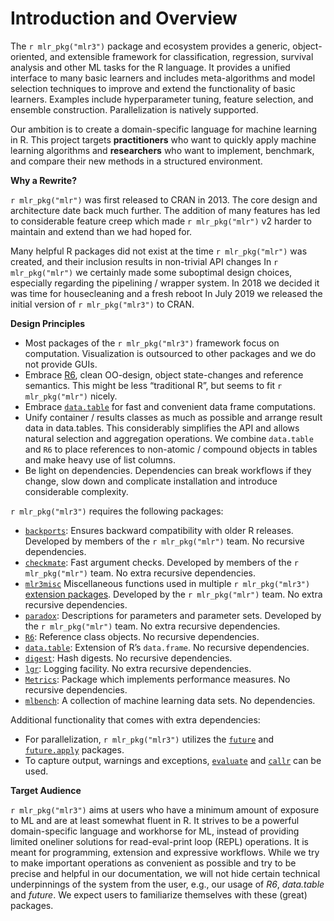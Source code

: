 # Introduction and Overview

The `r mlr_pkg("mlr3")` package and ecosystem provides a generic, object-oriented, and extensible framework for classification, regression, survival analysis and other ML tasks for the R language.
It provides a unified interface to many basic learners and includes meta-algorithms and model selection techniques to improve and extend the functionality of basic learners.
Examples include hyperparameter tuning, feature selection, and ensemble construction.
Parallelization is natively supported.

Our ambition is to create a domain-specific language for machine learning in R.
This project targets **practitioners** who want to quickly apply machine learning algorithms and **researchers** who want to implement, benchmark, and compare their new methods in a structured environment.

**Why a Rewrite?**

`r mlr_pkg("mlr")` was first released to CRAN in 2013. 
The core design and architecture date back much further.
The addition of many features has led to considerable feature creep which made `r mlr_pkg("mlr")` v2 harder to maintain and extend than we had hoped for.

Many helpful R packages did not exist at the time `r mlr_pkg("mlr")` was created, and their inclusion results in non-trivial API changes
In `r mlr_pkg("mlr")` we certainly made some suboptimal design choices, especially regarding the pipelining / wrapper system.
In 2018 we decided it was time for housecleaning and a fresh reboot
In July 2019 we released the initial version of `r mlr_pkg("mlr3")` to CRAN.

**Design Principles**

* Most packages of the `r mlr_pkg("mlr3")` framework focus on computation. 
    Visualization is outsourced to other packages and we do not provide GUIs.
* Embrace [R6](https://cran.r-project.org/package=R6), clean OO-design, object state-changes and reference semantics. 
    This might be less "traditional R", but seems to fit `r mlr_pkg("mlr")` nicely.
* Embrace [`data.table`](https://cran.r-project.org/package=data.table) for fast and convenient data frame computations.
* Unify container / results classes as much as possible and arrange result data in data.tables. 
    This considerably simplifies the API and allows natural selection and aggregation operations. 
    We combine `data.table` and `R6` to place references to non-atomic / compound objects in tables and make heavy use of list columns.
* Be light on dependencies. 
    Dependencies can break workflows if they change, slow down and complicate installation and introduce considerable complexity. 
  
`r mlr_pkg("mlr3")` requires the following packages:

- [`backports`](https://cran.r-project.org/package=backports): Ensures backward compatibility with older R releases. 
    Developed by members of the `r mlr_pkg("mlr")` team. 
    No recursive dependencies.
- [`checkmate`](https://cran.r-project.org/package=checkmate): Fast argument checks. 
    Developed by members of the `r mlr_pkg("mlr")` team. 
    No extra recursive dependencies.
- [`mlr3misc`](https://github.com/mlr-org/mlr3misc) Miscellaneous functions used in multiple `r mlr_pkg("mlr3")` [extension packages](https://github.com/mlr-org/mlr3/wiki/Extension-Packages). 
    Developed by the `r mlr_pkg("mlr")` team. 
    No extra recursive dependencies.
- [`paradox`](https://github.com/mlr-org/paradox): Descriptions for parameters and parameter sets. 
    Developed by the `r mlr_pkg("mlr")` team. 
    No extra recursive dependencies.
- [`R6`](https://cran.r-project.org/package=R6): Reference class objects. 
    No recursive dependencies.
- [`data.table`](https://cran.r-project.org/package=data.table): Extension of R's `data.frame`. No recursive dependencies.
- [`digest`](https://cran.r-project.org/package=digest): Hash digests. 
    No recursive dependencies.
- [`lgr`](https://github.com/s-fleck/lgr): Logging facility. 
    No extra recursive dependencies.
- [`Metrics`](https://cran.r-project.org/package=Metrics): Package which implements performance measures. 
    No recursive dependencies.
- [`mlbench`](https://cran.r-project.org/package=mlbench): A collection of machine learning data sets. 
    No dependencies.

Additional functionality that comes with extra dependencies:

- For parallelization, `r mlr_pkg("mlr3")` utilizes the [`future`](https://cran.r-project.org/package=future) and [`future.apply`](https://cran.r-project.org/package=future.apply) packages.
- To capture output, warnings and exceptions, [`evaluate`](https://cran.r-project.org/package=evaluate) and [`callr`](https://cran.r-project.org/package=callr) can be used.

**Target Audience**

`r mlr_pkg("mlr3")` aims at users who have a minimum amount of exposure to ML and are at least somewhat fluent in R. 
It strives to be a powerful domain-specific language and workhorse for ML, instead of providing limited oneliner solutions for read-eval-print loop (REPL) operations. 
It is meant for programming, extension and expressive workflows.
While we try to make important operations as convenient as possible and try to be precise and helpful in our documentation, we will not hide certain technical underpinnings of the system from the user, e.g., our usage of _R6_, _data.table_ and _future_.
We expect users to familiarize themselves with these (great) packages.
